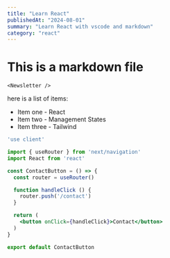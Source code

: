 ```yaml
---
title: "Learn React"
publishedAt: "2024-08-01"
summary: "Learn React with vscode and markdown"
category: "react"
---
```


# This is a markdown file

`<Newsletter />`

here is a list of items:

- Item one - React
- Item two - Management States
- Item three - Tailwind

```jsx
'use client'

import { useRouter } from 'next/navigation'
import React from 'react'

const ContactButton = () => {
  const router = useRouter()

  function handleClick () {
    router.push('/contact')
  }

  return (
    <button onClick={handleClick}>Contact</button>
  )
}

export default ContactButton
```